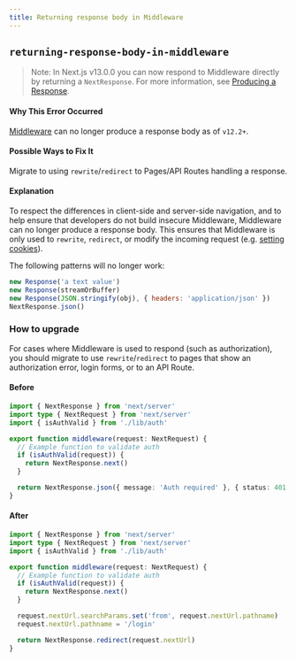 ```yaml
---
title: Returning response body in Middleware
---
```


## `returning-response-body-in-middleware`

> Note: In Next.js v13.0.0 you can now respond to Middleware directly by returning a `NextResponse`. For more information, see [Producing a Response](/docs/advanced-features/middleware#producing-a-response).

#### Why This Error Occurred

[Middleware](/docs/pages/building-your-application/routing/middleware) can no longer produce a response body as of `v12.2+`.

#### Possible Ways to Fix It

Migrate to using `rewrite`/`redirect` to Pages/API Routes handling a response.

#### Explanation

To respect the differences in client-side and server-side navigation, and to help ensure that developers do not build insecure Middleware, Middleware can no longer produce a response body. This ensures that Middleware is only used to `rewrite`, `redirect`, or modify the incoming request (e.g. [setting cookies](/docs/advanced-features/middleware#using-cookies)).

The following patterns will no longer work:

```js
new Response('a text value')
new Response(streamOrBuffer)
new Response(JSON.stringify(obj), { headers: 'application/json' })
NextResponse.json()
```

### How to upgrade

For cases where Middleware is used to respond (such as authorization), you should migrate to use `rewrite`/`redirect` to pages that show an authorization error, login forms, or to an API Route.

#### Before

```ts filename="pages/_middleware.ts"
import { NextResponse } from 'next/server'
import type { NextRequest } from 'next/server'
import { isAuthValid } from './lib/auth'

export function middleware(request: NextRequest) {
  // Example function to validate auth
  if (isAuthValid(request)) {
    return NextResponse.next()
  }

  return NextResponse.json({ message: 'Auth required' }, { status: 401 })
}
```

#### After

```ts filename="middleware.ts"
import { NextResponse } from 'next/server'
import type { NextRequest } from 'next/server'
import { isAuthValid } from './lib/auth'

export function middleware(request: NextRequest) {
  // Example function to validate auth
  if (isAuthValid(request)) {
    return NextResponse.next()
  }

  request.nextUrl.searchParams.set('from', request.nextUrl.pathname)
  request.nextUrl.pathname = '/login'

  return NextResponse.redirect(request.nextUrl)
}
```
